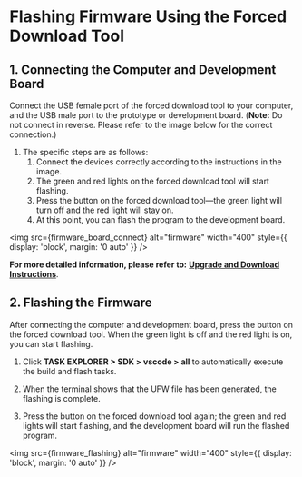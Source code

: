 


# Flashing Firmware Using the Forced Download Tool
## 1. Connecting the Computer and Development Board

Connect the USB female port of the forced download tool to your computer, and the USB male port to the prototype or development board.
(**Note:** Do not connect in reverse. Please refer to the image below for the correct connection.)

1. The specific steps are as follows:
   1. Connect the devices correctly according to the instructions in the image.
   2. The green and red lights on the forced download tool will start flashing.
   3. Press the button on the forced download tool—the green light will turn off and the red light will stay on.
   4. At this point, you can flash the program to the development board.

<img src={firmware_board_connect} alt="firmware" width="400" style={{ display: 'block', margin: '0 auto' }} />

**For more detailed information, please refer to:** [**Upgrade and Download Instructions**](https://doc.zh-jieli.com/Tools/zh-cn/dev_tools/forced_upgrade/upgrade_and_download.html).




## 2. Flashing the Firmware

After connecting the computer and development board, press the button on the forced download tool. When the green light is off and the red light is on, you can start flashing.

1. Click **TASK EXPLORER > SDK > vscode > all** to automatically execute the build and flash tasks.

2. When the terminal shows that the UFW file has been generated, the flashing is complete.
3. Press the button on the forced download tool again; the green and red lights will start flashing, and the development board will run the flashed program.

<img src={firmware_flashing} alt="firmware" width="400" style={{ display: 'block', margin: '0 auto' }} />
